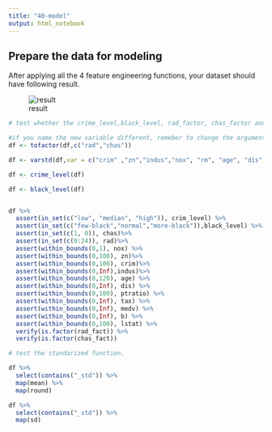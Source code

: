 ```yaml
---
title: "40-model"
output: html_notebook
---
```


## Prepare the data for modeling


After applying all the 4 feature engineering functions, your dataset should have following result.

![result](.\result.png)

```r
# test whether the crime_level,black_level, rad_factor, chas_factor and the original variables.

#if you name the new variable different, remeber to change the argument in the function.
df <- tofactor(df,c("rad","chas"))

df <- varstd(df,var = c("crim" ,"zn","indus","nox", "rm", "age", "dis","tax","ptratio", "b", "lstat", "medv"))

df <- crime_level(df) 

df <- black_level(df)


df %>% 
  assert(in_set(c("low", "median", "high")), crim_level) %>%
  assert(in_set(c("few-black","normal","more-black")),black_level) %>%
  assert(in_set(c(1, 0)), chas)%>% 
  assert(in_set(c(0:24)), rad)%>% 
  assert(within_bounds(0,1), nox) %>%
  assert(within_bounds(0,100), zn)%>%
  assert(within_bounds(0,100), crim)%>%
  assert(within_bounds(0,Inf),indus)%>%
  assert(within_bounds(0,120), age) %>%
  assert(within_bounds(0,Inf), dis) %>%
  assert(within_bounds(0,100), ptratio) %>%
  assert(within_bounds(0,Inf), tax) %>%
  assert(within_bounds(0,Inf), medv) %>%
  assert(within_bounds(0,Inf), b) %>%
  assert(within_bounds(0,100), lstat) %>%
  verify(is.factor(rad_fact)) %>%
  verify(is.factor(chas_fact))

# test the standarized function.

df %>%
  select(contains("_std")) %>%
  map(mean) %>%
  map(round)

df %>%
  select(contains("_std")) %>%
  map(sd)
```


